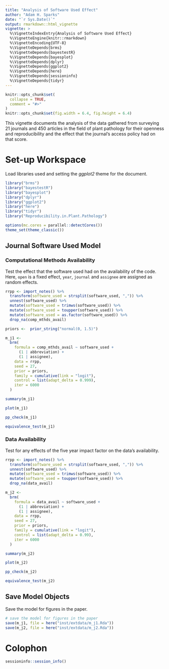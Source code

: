```yaml
---
title: "Analysis of Software Used Effect"
author: "Adam H. Sparks"
date: "`r Sys.Date()`"
output: rmarkdown::html_vignette
vignette: >
  %\VignetteIndexEntry{Analysis of Software Used Effect}
  %\VignetteEngine{knitr::rmarkdown}
  %\VignetteEncoding{UTF-8}
  %\VignetteDepends{brms}
  %\VignetteDepends{bayestestR}
  %\VignetteDepends{bayesplot}
  %\VignetteDepends{dplyr}
  %\VignetteDepends{ggplot2}
  %\VignetteDepends{here}
  %\VignetteDepends{sessioninfo}
  %\VignetteDepends{tidyr}
---
```


```r
knitr::opts_chunk$set(
  collapse = TRUE,
  comment = "#>"
)
knitr::opts_chunk$set(fig.width = 6.4, fig.height = 6.4)
```

This vignette documents the analysis of the data gathered from surveying 21 journals and 450 articles in the field of plant pathology for their openness and reproducibility and the effect that the journal's access policy had on that score.

# Set-up Workspace

Load libraries used and setting the *ggplot2* theme for the document.

```r
library("brms")
library("bayestestR")
library("bayesplot")
library("dplyr")
library("ggplot2")
library("here")
library("tidyr")
library("Reproducibility.in.Plant.Pathology")

options(mc.cores = parallel::detectCores())
theme_set(theme_classic())
```

## Journal Software Used Model

### Computational Methods Availability

Test the effect that the software used had on the availability of the code.
Here, `open` is a fixed effect, `year`, `journal` and `assignee` are assigned as random effects.

```r
rrpp <- import_notes() %>%
  transform(software_used = strsplit(software_used, ",")) %>%
  unnest(software_used) %>%
  mutate(software_used = trimws(software_used)) %>%
  mutate(software_used = toupper(software_used)) %>% 
  mutate(software_used = as.factor(software_used)) %>% 
  drop_na(comp_mthds_avail)

priors <-  prior_string("normal(0, 1.5)")

m_j1 <-
  brm(
    formula = comp_mthds_avail ~ software_used +
      (1 | abbreviation) +
      (1 | assignee),
    data = rrpp,
    seed = 27,
    prior = priors,
    family = cumulative(link = "logit"),
    control = list(adapt_delta = 0.999),
    iter = 6000
  )

summary(m_j1)

plot(m_j1)

pp_check(m_j1)

equivalence_test(m_j1)
```

### Data Availability

Test for any effects of the five year impact factor on the data's availability.

```r
rrpp <- import_notes() %>%
  transform(software_used = strsplit(software_used, ",")) %>%
  unnest(software_used) %>%
  mutate(software_used = trimws(software_used)) %>%
  mutate(software_used = toupper(software_used)) %>%
  drop_na(data_avail)

m_j2 <-
  brm(
    formula = data_avail ~ software_used + 
      (1 | abbreviation) +
      (1 | assignee),
    data = rrpp,
    seed = 27,
    prior = priors,
    family = cumulative(link = "logit"),
    control = list(adapt_delta = 0.99),
    iter = 6000
  )

summary(m_j2)

plot(m_j2)

pp_check(m_j2)

equivalence_test(m_j2)
```

## Save Model Objects

Save the model for figures in the paper.

```r
# save the model for figures in the paper
save(m_j1, file = here("inst/extdata/m_j1.Rda"))
save(m_j2, file = here("inst/extdata/m_j2.Rda"))
```

# Colophon

```r
sessioninfo::session_info()
```
